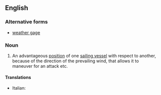 ==English==

===Alternative forms===
* [[weather gage]]

===Noun===
{{wikipedia|weather gage}}
{{en-noun|head=[[weather]] [[gauge]]|-}}

# {{obsolete|naval}} An advantageous [[position]] of one [[sailing vessel]] with respect to another, because of the direction of the prevailing wind, that allows it to maneuver for an attack etc.

====Translations====
{{trans-top|advantageous position of one sailing vessel with respect to another}}
* Italian: {{t-|it|sopravento|m}}
{{trans-mid}}
{{trans-bottom}}